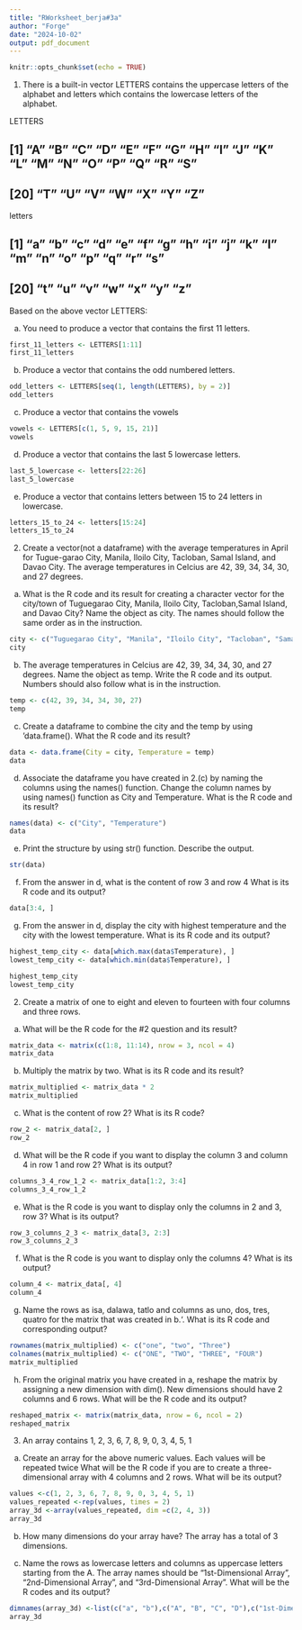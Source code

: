 ```yaml
---
title: "RWorksheet_berja#3a"
author: "Forge"
date: "2024-10-02"
output: pdf_document
---
```


```r
knitr::opts_chunk$set(echo = TRUE)
```

1. There is a built-in vector LETTERS contains the uppercase letters of the alphabet
and letters which contains the lowercase letters of the alphabet.

LETTERS

## [1] "A" "B" "C" "D" "E" "F" "G" "H" "I" "J" "K" "L" "M" "N" "O" "P" "Q" "R" "S"
## [20] "T" "U" "V" "W" "X" "Y" "Z"


letters

## [1] "a" "b" "c" "d" "e" "f" "g" "h" "i" "j" "k" "l" "m" "n" "o" "p" "q" "r" "s"
## [20] "t" "u" "v" "w" "x" "y" "z"



Based on the above vector LETTERS:

a. You need to produce a vector that contains the first 11 letters.

```r
first_11_letters <- LETTERS[1:11]
first_11_letters
```

b. Produce a vector that contains the odd numbered letters.
```r
odd_letters <- LETTERS[seq(1, length(LETTERS), by = 2)]
odd_letters
```

c. Produce a vector that contains the vowels
```r
vowels <- LETTERS[c(1, 5, 9, 15, 21)]  
vowels
```

d. Produce a vector that contains the last 5 lowercase letters.
```r
last_5_lowercase <- letters[22:26]
last_5_lowercase
```
\pagebreak
e. Produce a vector that contains letters between 15 to 24 letters in lowercase.
```r
letters_15_to_24 <- letters[15:24]
letters_15_to_24
```



2. Create a vector(not a dataframe) with the average temperatures in April for Tugue-garao City, Manila, Iloilo City, Tacloban, Samal Island, and Davao City. The average temperatures in Celcius are 42, 39, 34, 34, 30, and 27 degrees.


a. What is the R code and its result for creating a character vector for the city/town of Tuguegarao City, Manila, Iloilo City, Tacloban,Samal Island, and Davao City? Name the object as city. The names should follow the same order as in the instruction.
```r
city <- c("Tuguegarao City", "Manila", "Iloilo City", "Tacloban", "Samal Island", "Davao City")
city
```

b. The average temperatures in Celcius are 42, 39, 34, 34, 30, and 27 degrees.
Name the object as temp. Write the R code and its output. Numbers should also follow
what is in the instruction.
```r
temp <- c(42, 39, 34, 34, 30, 27)
temp
```


c. Create a dataframe to combine the city and the temp by using ‘data.frame(). What
the R code and its result?
```r
data <- data.frame(City = city, Temperature = temp)
data
```


d. Associate the dataframe you have created in 2.(c) by naming the columns using
the names() function. Change the column names by using names() function as City and
Temperature. What is the R code and its result?
```r
names(data) <- c("City", "Temperature")
data
```

\pagebreak
e. Print the structure by using str() function. Describe the output.
```r
str(data)
```


f. From the answer in d, what is the content of row 3 and row 4 What is its R code and
its output?
```r
data[3:4, ]
```


g. From the answer in d, display the city with highest temperature and the city with
the lowest temperature. What is its R code and its output?
```r
highest_temp_city <- data[which.max(data$Temperature), ]
lowest_temp_city <- data[which.min(data$Temperature), ]

highest_temp_city
lowest_temp_city
```


2. Create a matrix of one to eight and eleven to fourteen with four columns and three
rows.

a. What will be the R code for the #2 question and its result?
```r
matrix_data <- matrix(c(1:8, 11:14), nrow = 3, ncol = 4)
matrix_data
```


b. Multiply the matrix by two. What is its R code and its result?
```r
matrix_multiplied <- matrix_data * 2
matrix_multiplied
```


c. What is the content of row 2? What is its R code?
```r
row_2 <- matrix_data[2, ]
row_2
```

\pagebreak
d. What will be the R code if you want to display the column 3 and column 4 in row 1
and row 2? What is its output?
```r
columns_3_4_row_1_2 <- matrix_data[1:2, 3:4]
columns_3_4_row_1_2
```


e. What is the R code is you want to display only the columns in 2 and 3, row 3? What
is its output?
```r
row_3_columns_2_3 <- matrix_data[3, 2:3]
row_3_columns_2_3
```

f. What is the R code is you want to display only the columns 4? What is its output?
```r
column_4 <- matrix_data[, 4]
column_4
```


g. Name the rows as isa, dalawa, tatlo and columns as uno, dos, tres, quatro
for the matrix that was created in b.‘. What is its R code and corresponding output?
```r
rownames(matrix_multiplied) <- c("one", "two", "Three")
colnames(matrix_multiplied) <- c("ONE", "TWO", "THREE", "FOUR")
matrix_multiplied
```


h. From the original matrix you have created in a, reshape the matrix by assigning a
new dimension with dim(). New dimensions should have 2 columns and 6 rows. What will
be the R code and its output?
```r
reshaped_matrix <- matrix(matrix_data, nrow = 6, ncol = 2)
reshaped_matrix
```


3. An array contains 1, 2, 3, 6, 7, 8, 9, 0, 3, 4, 5, 1
\pagebreak
a. Create an array for the above numeric values. Each values will be repeated twice
What will be the R code if you are to create a three-dimensional array with 4 columns and
2 rows. What will be its output?
```r
values <-c(1, 2, 3, 6, 7, 8, 9, 0, 3, 4, 5, 1)
values_repeated <-rep(values, times = 2)
array_3d <-array(values_repeated, dim =c(2, 4, 3))
array_3d
```

b. How many dimensions do your array have?
The array has a total of 3 dimensions.


c. Name the rows as lowercase letters and columns as uppercase letters starting from
the A. The array names should be “1st-Dimensional Array”, “2nd-Dimensional Array”, and
“3rd-Dimensional Array”. What will be the R codes and its output?
```r
dimnames(array_3d) <-list(c("a", "b"),c("A", "B", "C", "D"),c("1st-Dimensional Array", "2nd-Dimensional Array", "3rd-Dimensional Array")) 
array_3d
```












